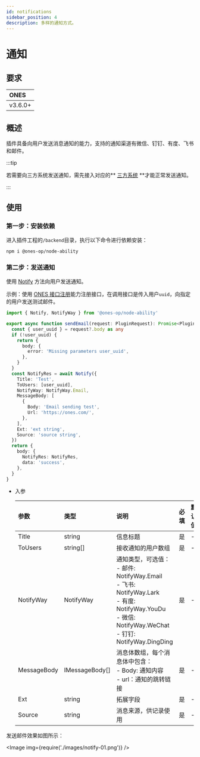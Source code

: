 ```yaml
---
id: notifications
sidebar_position: 4
description: 多样的通知方式。
---
```



# 通知

## 要求

| **ONES** |
| :------- |
| v3.6.0+  |

## 概述

插件具备向用户发送消息通知的能力，支持的通知渠道有微信、钉钉、有度、飞书和邮件。

:::tip

若需要向三方系统发送通知，需先接入对应的** [三方系统](../business/account/synchronize-with-third-party-system/synchronize-with-third-party-system.mdx) **才能正常发送通知。

:::

## 使用

### 第一步：安装依赖

进入插件工程的`/backend`目录，执行以下命令进行依赖安装：

```shell
npm i @ones-op/node-ability
```

### 第二步：发送通知

使用 [Notify](../../reference/packages/node-ability/node-ability.mdx#Notify) 方法向用户发送通知。

示例：使用 [ONES 接口注册](../business/ONES-API/ONES-API-registration)能力注册接口，在调用接口是传入用户`uuid`，向指定的用户发送测试邮件。

```typescript
import { Notify, NotifyWay } from '@ones-op/node-ability'

export async function sendEmail(request: PluginRequest): Promise<PluginResponse> {
  const { user_uuid } = request?.body as any
  if (!user_uuid) {
    return {
      body: {
        error: 'Missing parameters user_uuid',
      },
    }
  }
  const NotifyRes = await Notify({
    Title: 'Test',
    ToUsers: [user_uuid],
    NotifyWay: NotifyWay.Email,
    MessageBody: [
      {
        Body: 'Email sending test',
        Url: 'https://ones.com/',
      },
    ],
    Ext: 'ext string',
    Source: 'source string',
  })
  return {
    body: {
      NotifyRes: NotifyRes,
      data: 'success',
    },
  }
}
```

- 入参

  | **参数**    | **类型**       | **说明**                                                                                                                                                               | **必填** | **默认值** |
  | :---------- | :------------- | :--------------------------------------------------------------------------------------------------------------------------------------------------------------------- | :------- | :--------- |
  | Title       | string         | 信息标题                                                                                                                                                               | 是       | -          |
  | ToUsers     | string[]       | 接收通知的用户数组                                                                                                                                                     | 是       | -          |
  | NotifyWay   | NotifyWay      | 通知类型，可选值：<br />- 邮件: NotifyWay.Email<br />- 飞书: NotifyWay.Lark<br />- 有度: NotifyWay.YouDu<br />- 微信: NotifyWay.WeChat<br />- 钉钉: NotifyWay.DingDing | 是       | -          |
  | MessageBody | IMessageBody[] | 消息体数组，每个消息体中包含：<br />- Body: 通知内容<br />- url：通知的跳转链接                                                                                        | 是       | -          |
  | Ext         | string         | 拓展字段                                                                                                                                                               | 是       | -          |
  | Source      | string         | 消息来源，供记录使用                                                                                                                                                   | 是       | -          |

发送邮件效果如图所示：

<Image img={require('./images/notify-01.png')} />
